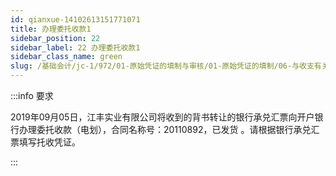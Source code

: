 ```yaml
---
id: qianxue-14102613151771071
title: 办理委托收款1
sidebar_position: 22
sidebar_label: 22 办理委托收款1
sidebar_class_name: green
slug: /基础会计/jc-1/972/01-原始凭证的填制与审核/01-原始凭证的填制/06-与收支有关的原始单据填制/qianxue-1410251427164982128/qianxue-14102613151771071/办理委托收款1
---
```


:::info 要求

2019年09月05日，江丰实业有限公司将收到的背书转让的银行承兑汇票向开户银行办理委托收款（电划），合同名称号：20110892，已发货 。请根据银行承兑汇票填写托收凭证。

:::
